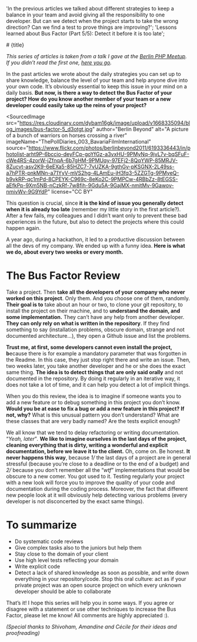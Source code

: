 
  'In the previous articles we talked about different strategies to keep a balance in your team and avoid giving all the responsibility to one developer. But can we detect when the project starts to take the wrong direction? Can we find a test to prove things are improving?';
  'Lessons learned about Bus Factor (Part 5/5): Detect it before it is too late';

<ArticleLayout title={title} description={description} publishedAt={publishedAt}>
# {title}

_This series of articles is taken from a talk I gave at the_ [_Berlin PHP Meetup_](https://twitter.com/bephpug)_. If you didn’t read the first one,_ [_here you go_](/articles/bus-factor-4)_._

In the past articles we wrote about the daily strategies you can set up to share knowledge, balance the level of your team and help anyone dive into your own code. It’s obviously essential to keep this issue in your mind on a daily basis. **But now, is there a way to detect the Bus Factor of your project? How do you know another member of your team or a new developer could easily take up the reins of your project?**

<SourcedImage
  src="https://res.cloudinary.com/dybam16gk/image/upload/v1668335094/blog_images/bus-factor-5_d3otgt.jpg"
  author="Berlin Beyond"
  alt="A picture of a bunch of warriors on horses crossing a river"
  imageName="ThePollDiaries_003_BavariaFilmInternational"
  source="https://www.flickr.com/photos/berlinbeyond2011/6193336443/in/photolist-arht9P-6bccio-deyFCp-goYfGz-a3vxHU-9PMyNq-9jvL7v-bqSFuF-cWe4RS-4zorW-jZfnqA-6b7gHM-9PMUqy-97EFj2-8QqYWP-85MRJV-8Zucvt-asv2K9-6eEXa5-85HZC7-7vUZKA-9gthGv-pKSGNX-2L49ss-a7hPTR-pnkMNn-a71YyV-mVS2hg-4LAmEu-jH3fq3-5ZZGTg-9PMyeQ-b9vkRP-qc1mPd-8CPEYK-C969c-8eKo2C-9PMPCw-4RBbZz-8tEGSS-aEfkPp-9Xm5NB-nCzkRf-7w8fih-9Gdu5A-9GajMX-nmitMv-9Gawov-nmivWv-9G9YdP"
  license="CC BY"
></SourcedImage>

This question is crucial, since **it is the kind of issue you generally detect
when it is already too late** (remember my little story in the first article?).
After a few fails, my colleagues and I didn’t want only to prevent these bad
experiences in the future, but also to detect the projects where this could
happen again.

A year ago, during a hackathon, it led to a productive discussion between all the devs of my company. We ended up with a funny idea. **Here is what we do, about every two weeks or every month.**

# The Bus Factor Review

Take a project. Then **take all the developers of your company who never worked on this project**. Only them. And you choose one of them, randomly.  
**Their goal is to** take about an hour or two, to clone your git repository, to install the project on their machine, and to **understand the domain, and some implementation.** They can’t have any help from another developer. **They can only rely on what is written in the repository**. If they find something to say (installation problems, obscure domain, strange and not documented architecture…), they open a Github issue and list the problems.

**Trust me, at first, some developers cannot even install the project, b**ecause there is for example a mandatory parameter that was forgotten in the Readme. In this case, they just stop right there and write an issue. Then, two weeks later, you take another developer and he or she does the exact same thing. **The idea is to detect things that are only said orally** and not documented in the repository. By doing it regularly in an iterative way, it does not take a lot of time, and it can help you detect a lot of implicit things.

When you do this review, the idea is to imagine if someone wants you to add a new feature or to debug something in this project you don’t know. **Would you be at ease to fix a bug or add a new feature in this project? If not, why?** What is this unusual pattern you don’t understand? What are these classes that are very badly named? Are the tests explicit enough?

We all know that we tend to delay refactoring or writing documentation. “_Yeah, later_”_._ **We like to imagine ourselves in the last days of the project, cleaning everything that is dirty, writing a wonderful and explicit documentation, before we leave it to the client.** Oh, come on. Be honest. **It never happens this way**, because _1/_ the last days of a project are in general stressful (because you’re close to a deadline or to the end of a budget) and _2/_ because you don’t remember all the “_wtf_” implementations that would be obscure to a new comer. You got used to it. Testing regularly your project with a new look will force you to improve the quality of your code and documentation during the coding process. Moreover, the fact that different new people look at it will obviously help detecting various problems (every developer is not disconcerted by the exact same things).

# To summarize

- Do systematic code reviews
- Give complex tasks also to the juniors but help them
- Stay close to the domain of your client
- Use high level tests reflecting your domain
- Write explicit code
- Detect a lack of shared knowledge as soon as possible, and write down everything in your repository/code. Stop this oral culture: act as if your private project was an open source project on which every unknown developer should be able to collaborate

That’s it! I hope this series will help you in some ways. If you agree or disagree with a statement or use other techniques to increase the Bus Factor, please let me know! All comments are highly appreciated :).

_(Special thanks to Shivoham, Amandine and Cécile for their ideas and proofreading)_

</ArticleLayout>
